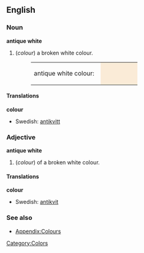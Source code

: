 ==English==

===Noun===
'''antique white'''
#(''colour'') a broken white colour.
#:<table><tr><td>antique white colour: &nbsp;</td><td bgcolor="#FAEBD7" width="80">&nbsp; </td></tr></table>

====Translations====
'''colour'''
{{top}}
*Swedish: [[antikvitt]]
{{mid}}
{{bottom}}

===Adjective===
'''antique white'''
#(''colour'') of a broken white colour.

====Translations====
'''colour'''
{{top}}
*Swedish: [[antikvit]]
{{mid}}
{{bottom}}

===See also===
*[[Wiktionary_Appendix:Colours|Appendix:Colours]]

[[Category:Colors]]